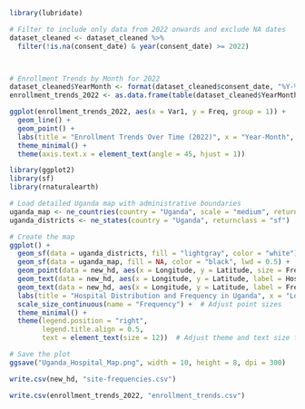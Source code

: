 ```r
library(lubridate)

# Filter to include only data from 2022 onwards and exclude NA dates
dataset_cleaned <- dataset_cleaned %>%
  filter(!is.na(consent_date) & year(consent_date) >= 2022)



# Enrollment Trends by Month for 2022
dataset_cleaned$YearMonth <- format(dataset_cleaned$consent_date, "%Y-%m")
enrollment_trends_2022 <- as.data.frame(table(dataset_cleaned$YearMonth))

ggplot(enrollment_trends_2022, aes(x = Var1, y = Freq, group = 1)) +
  geom_line() +
  geom_point() +
  labs(title = "Enrollment Trends Over Time (2022)", x = "Year-Month", y = "Frequency") +
  theme_minimal() +
  theme(axis.text.x = element_text(angle = 45, hjust = 1))

```

```r
library(ggplot2)
library(sf)
library(rnaturalearth)

# Load detailed Uganda map with administrative boundaries
uganda_map <- ne_countries(country = "Uganda", scale = "medium", returnclass = "sf")
uganda_districts <- ne_states(country = "Uganda", returnclass = "sf")

# Create the map
ggplot() +
  geom_sf(data = uganda_districts, fill = "lightgray", color = "white") +  # Uganda districts
  geom_sf(data = uganda_map, fill = NA, color = "black", lwd = 0.5) +  # Uganda outline
  geom_point(data = new_hd, aes(x = Longitude, y = Latitude, size = Frequency), color = "orange") +
  geom_text(data = new_hd, aes(x = Longitude, y = Latitude, label = Hospital), size = 2, nudge_y = -0.10, nudge_x = 0.2) + # Adjust size and nudge_y
  geom_text(data = new_hd, aes(x = Longitude, y = Latitude, label = Frequency), size = 2, nudge_y = 0.3, color = "blue") + # Add counts
  labs(title = "Hospital Distribution and Frequency in Uganda", x = "Longitude", y = "Latitude") +
  scale_size_continuous(name = "Frequency") +  # Adjust point sizes
  theme_minimal() +
  theme(legend.position = "right", 
        legend.title.align = 0.5,
        text = element_text(size = 12))  # Adjust theme and text size for publication quality

# Save the plot
ggsave("Uganda_Hospital_Map.png", width = 10, height = 8, dpi = 300)


```


```r
write.csv(new_hd, "site-frequencies.csv")
```

```r
write.csv(enrollment_trends_2022, "enrollment_trends.csv")
```

